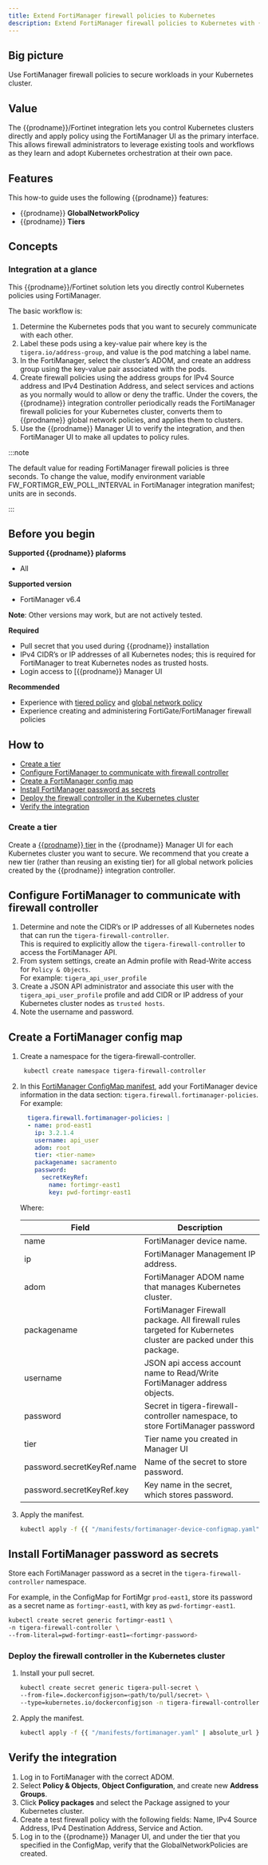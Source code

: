 ```yaml
---
title: Extend FortiManager firewall policies to Kubernetes
description: Extend FortiManager firewall policies to Kubernetes with {{prodname}}
---
```


## Big picture

Use FortiManager firewall policies to secure workloads in your Kubernetes cluster.

## Value

The {{prodname}}/Fortinet integration lets you control Kubernetes clusters directly and apply policy 
using the FortiManager UI as the primary interface. This allows firewall administrators to leverage existing
tools and workflows as they learn and adopt Kubernetes orchestration at their own pace. 

## Features

This how-to guide uses the following {{prodname}} features:

- {{prodname}} **GlobalNetworkPolicy**
- {{prodname}} **Tiers**

## Concepts

### Integration at a glance

This {{prodname}}/Fortinet solution lets you directly control Kubernetes policies using FortiManager.

The basic workflow is:

1. Determine the Kubernetes pods that you want to securely communicate with each other. 
1. Label these pods using a key-value pair where key is the `tigera.io/address-group`, and value is the pod matching a label name.
1. In the FortiManager, select the cluster’s ADOM, and create an address group using the key-value pair associated with the pods. 
1. Create firewall policies using the address groups for IPv4 Source address and IPv4 Destination Address, and select services and actions as you normally would to allow or deny the traffic. Under the covers, the {{prodname}} integration controller periodically reads the FortiManager firewall policies for your Kubernetes cluster, converts them to {{prodname}} global network policies, and applies them to clusters.
1. Use the {{prodname}} Manager UI to verify the integration, and then FortiManager UI to make all updates to policy rules.

:::note

The default value for reading FortiManager firewall policies is three seconds. To change the value, modify environment variable FW_FORTIMGR_EW_POLL_INTERVAL in FortiManager integration manifest; units are in seconds.

:::

## Before you begin

**Supported {{prodname}} plaforms**
- All

**Supported version**
- FortiManager v6.4

**Note**: Other versions may work, but are not actively tested.

**Required**
-  Pull secret that you used during {{prodname}} installation
-  IPv4 CIDR’s or IP addresses of all Kubernetes nodes; this is required for FortiManager to treat Kubernetes nodes as trusted hosts.
-  Login access to [{{prodname}} Manager UI

**Recommended**
- Experience with [ tiered policy](/get-started/tutorials/policy-tiers) and [ global network policy](../../../reference/resources/globalnetworkpolicy.mdx)
- Experience creating and administering FortiGate/FortiManager firewall policies

## How to

- [Create a tier](#create-a-tier)
- [Configure FortiManager to communicate with firewall controller](#configure-fortimanager-to-communicate-with-firewall-controller)
- [Create a FortiManager config map](#create-a-fortimanager-config-map)
- [Install FortiManager password as secrets](#install-fortimanager-password-as-secrets)
- [Deploy the firewall controller in the Kubernetes cluster](#deploy-the-firewall-controller-in-the-kubernetes-cluster)
- [Verify the integration](#verify-the-integration)

### Create a tier

Create a [{{prodname}} tier](../../../get-started/tutorials/policy-tiers.mdx) in the {{prodname}} Manager UI for each Kubernetes cluster you want to secure. We recommend that you create a new tier (rather than reusing an existing tier) for all global network policies created by the {{prodname}} integration controller.

## Configure FortiManager to communicate with firewall controller

1. Determine and note the CIDR’s or IP addresses of all Kubernetes nodes that can run the `tigera-firewall-controller`.   
   This is required to explicitly allow the `tigera-firewall-controller` to access the FortiManager API.
1. From system settings, create an Admin profile with Read-Write access for `Policy & Objects`.   
   For example: `tigera_api_user_profile`
1. Create a JSON API administrator and associate this user with the `tigera_api_user_profile` profile and add CIDR or IP address of your Kubernetes cluster nodes as `trusted hosts`.  
1. Note the username and password.

## Create a FortiManager config map

1. Create a namespace for the tigera-firewall-controller.

    ```bash
     kubectl create namespace tigera-firewall-controller
    ```

1. In this [FortiManager ConfigMap manifest](/manifests/fortimanager-device-configmap.yaml ), add your FortiManager device information in the data section: `tigera.firewall.fortimanager-policies`. For example:

   ```yaml
     tigera.firewall.fortimanager-policies: |
     - name: prod-east1
       ip: 3.2.1.4
       username: api_user
       adom: root
       tier: <tier-name>
       packagename: sacramento
       password:
         secretKeyRef:
           name: fortimgr-east1
           key: pwd-fortimgr-east1
     ```
    Where:
   
    | Field                      | Description                                                  |
    | -------------------------- | ------------------------------------------------------------ |
    | name                       | FortiManager device name.                                    |
    | ip                         | FortiManager Management IP address.                          |
    | adom                       | FortiManager ADOM name that manages Kubernetes cluster.      |
    | packagename                | FortiManager Firewall package. All firewall rules targeted for Kubernetes cluster are packed under this package. |
    | username                   | JSON api access account name to Read/Write FortiManager address objects. |
    | password                   | Secret in tigera-firewall-controller namespace, to store FortiManager password |
    | tier                       | Tier name you created in Manager UI                          |
    | password.secretKeyRef.name | Name of the secret to store password.                        |
    | password.secretKeyRef.key  | Key name in the secret, which stores password.               |
   
1. Apply the manifest.

   ```bash
   kubectl apply -f {{ "/manifests/fortimanager-device-configmap.yaml" | absolute_url }}
   ```

## Install FortiManager password as secrets

Store each FortiManager password as a secret in the `tigera-firewall-controller` namespace.

For example, in the ConfigMap for FortiMgr `prod-east1`, store its password as a secret name as `fortimgr-east1`, with key as `pwd-fortimgr-east1`.

```bash
kubectl create secret generic fortimgr-east1 \
-n tigera-firewall-controller \
--from-literal=pwd-fortimgr-east1=<fortimgr-password>
```

### Deploy the firewall controller in the Kubernetes cluster

1. Install your pull secret.
  
   ```bash
   kubectl create secret generic tigera-pull-secret \
   --from-file=.dockerconfigjson=<path/to/pull/secret> \
   --type=kubernetes.io/dockerconfigjson -n tigera-firewall-controller
   ```
1. Apply the manifest.

   ```bash
   kubectl apply -f {{ "/manifests/fortimanager.yaml" | absolute_url }}
   ```

## Verify the integration

1. Log in to FortiManager with the correct ADOM.
2. Select **Policy & Objects**, **Object Configuration**, and create new **Address Groups**.
3. Click **Policy packages** and select the Package assigned to your Kubernetes cluster.
4. Create a test firewall policy with the following fields: Name, IPv4 Source Address, IPv4 Destination Address, Service and Action.
5. Log in to the {{prodname}} Manager UI, and under the tier that you specified in the ConfigMap, verify that the GlobalNetworkPolicies are created.
